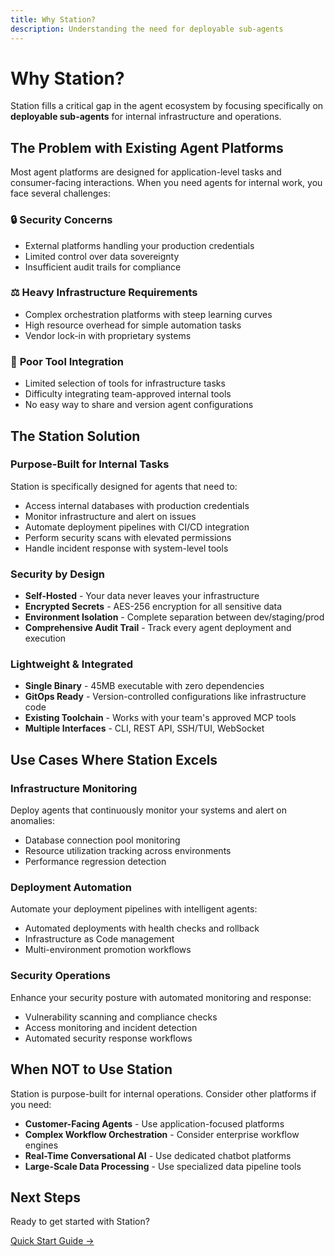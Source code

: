 ```yaml
---
title: Why Station?
description: Understanding the need for deployable sub-agents
---
```


# Why Station?

Station fills a critical gap in the agent ecosystem by focusing specifically on **deployable sub-agents** for internal infrastructure and operations.

## The Problem with Existing Agent Platforms

Most agent platforms are designed for application-level tasks and consumer-facing interactions. When you need agents for internal work, you face several challenges:

### 🔒 **Security Concerns**
- External platforms handling your production credentials
- Limited control over data sovereignty
- Insufficient audit trails for compliance

### ⚖️ **Heavy Infrastructure Requirements**  
- Complex orchestration platforms with steep learning curves
- High resource overhead for simple automation tasks
- Vendor lock-in with proprietary systems

### 🔧 **Poor Tool Integration**
- Limited selection of tools for infrastructure tasks
- Difficulty integrating team-approved internal tools
- No easy way to share and version agent configurations

## The Station Solution

### **Purpose-Built for Internal Tasks**

Station is specifically designed for agents that need to:
- Access internal databases with production credentials
- Monitor infrastructure and alert on issues  
- Automate deployment pipelines with CI/CD integration
- Perform security scans with elevated permissions
- Handle incident response with system-level tools

### **Security by Design**

- **Self-Hosted** - Your data never leaves your infrastructure
- **Encrypted Secrets** - AES-256 encryption for all sensitive data
- **Environment Isolation** - Complete separation between dev/staging/prod
- **Comprehensive Audit Trail** - Track every agent deployment and execution

### **Lightweight & Integrated**

- **Single Binary** - 45MB executable with zero dependencies
- **GitOps Ready** - Version-controlled configurations like infrastructure code
- **Existing Toolchain** - Works with your team's approved MCP tools
- **Multiple Interfaces** - CLI, REST API, SSH/TUI, WebSocket

## Use Cases Where Station Excels

### **Infrastructure Monitoring**
Deploy agents that continuously monitor your systems and alert on anomalies:
- Database connection pool monitoring
- Resource utilization tracking across environments
- Performance regression detection

### **Deployment Automation**  
Automate your deployment pipelines with intelligent agents:
- Automated deployments with health checks and rollback
- Infrastructure as Code management  
- Multi-environment promotion workflows

### **Security Operations**
Enhance your security posture with automated monitoring and response:
- Vulnerability scanning and compliance checks
- Access monitoring and incident detection
- Automated security response workflows

## When NOT to Use Station

Station is purpose-built for internal operations. Consider other platforms if you need:
- **Customer-Facing Agents** - Use application-focused platforms
- **Complex Workflow Orchestration** - Consider enterprise workflow engines
- **Real-Time Conversational AI** - Use dedicated chatbot platforms
- **Large-Scale Data Processing** - Use specialized data pipeline tools

## Next Steps

Ready to get started with Station? 

[Quick Start Guide →](/station/en/quickstart/)